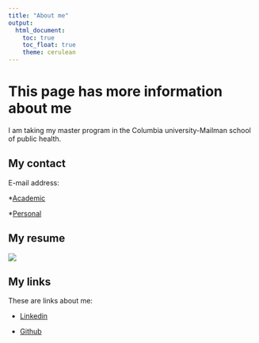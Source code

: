 ```yaml
---
title: "About me"
output: 
  html_document:
    toc: true
    toc_float: true
    theme: cerulean
---
```


# This page has more information about me

I am taking my master program in the Columbia university-Mailman school of public health.


## My contact

E-mail address:

*[Academic](sc4935@cumc.columbia.edu)

*[Personal](jcsw1216@gmail.com)


## My resume

![](images/resume.jpg)

## My links

These are links about me:

* [Linkedin](https://www.linkedin.com/in/shiwei-chen-gic942)

* [Github](https://github.com/gic94)



